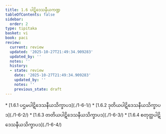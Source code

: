 ```yaml
---
title: 1.6 ပါဋိဒေသနီယကဏ္ဍ
tableOfContents: false
sidebar:
  order: 2
type: tipitaka
basket: vi
book: paci
review:
  current: review
  updated: '2025-10-27T21:49:34.909283'
  updated_by: ''
  notes: ''
  history:
  - state: review
    date: '2025-10-27T21:49:34.909283'
    updated_by: ''
    notes: ''
    previous_state: draft
---
```



<ReviewStatus review={frontmatter.review} showDetails={true} />

<HypothesisAnnotation frontmatter={frontmatter} />

<DynamicBreadcrumb />



<TableOfContents book="paci" section="1.6">
* [1.6.1 ပဌမပါဋိဒေသနီယသိက္ခာပဒ](./1-6-1/)
* [1.6.2 ဒုတိယပါဋိဒေသနီယသိက္ခာပဒ](./1-6-2/)
* [1.6.3 တတိယပါဋိဒေသနီယသိက္ခာပဒ](./1-6-3/)
* [1.6.4 စတုတ္ထပါဋိဒေသနီယသိက္ခာပဒ](./1-6-4/)
</TableOfContents>